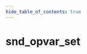 ```yaml
---
hide_table_of_contents: true
---
```


<!---
!!!!!!
THIS PAGE IS AUTOGENERATED FROM GAME FGD DEFINITIONS!
DO NOT EDIT MANUALLY!
!!!!!!

In order to make edits, you can make an annotation file in /fgd_dump_overrides
-->


# snd_opvar_set



<Tabs queryString="game">
    
<TabItem value="cs2" label="Counter-Strike 2">
    <CS2Page />
</TabItem>

<TabItem value="steamvr" label="SteamVR Home">
    <STEAMVRPage />
</TabItem>

<TabItem value="dota2" label="Dota 2">
    <DOTA2Page />
</TabItem>

<TabItem value="hla" label="Half-Life: Alyx">
    <HLAPage />
</TabItem>

</Tabs>
